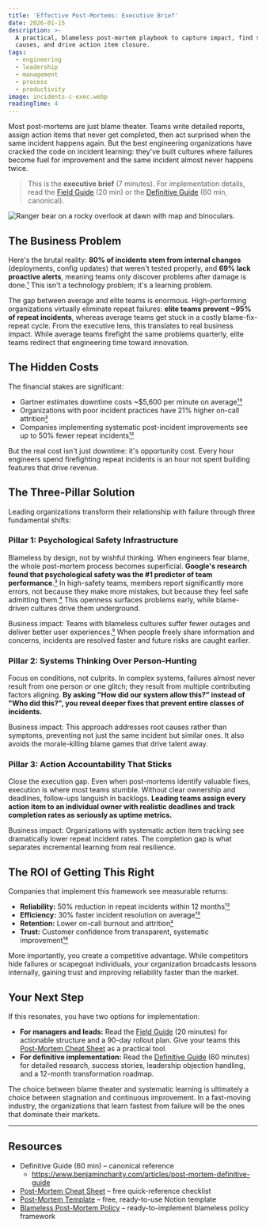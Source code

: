 ```yaml
---
title: 'Effective Post-Mortems: Executive Brief'
date: 2026-01-15
description: >-
  A practical, blameless post-mortem playbook to capture impact, find systemic
  causes, and drive action item closure.
tags:
  - engineering
  - leadership
  - management
  - process
  - productivity
image: incidents-c-exec.webp
readingTime: 4
---
```




Most post-mortems are just blame theater. Teams write detailed reports, assign action items that never get completed, then act surprised when the same incident happens again. But the best engineering organizations have cracked the code on incident learning: they've built cultures where failures become fuel for improvement and the same incident almost never happens twice.

> This is the **executive brief** (7 minutes). For implementation details, read the [Field Guide](/articles/post-mortem-field-guide) (20 min) or the [Definitive Guide](/articles/post-mortem-definitive-guide) (60 min, canonical).

![Ranger bear on a rocky overlook at dawn with map and binoculars.](incidents-c-exec.webp)

## The Business Problem

Here's the brutal reality: **80% of incidents stem from internal changes** (deployments, config updates) that weren't tested properly, and **69% lack proactive alerts**, meaning teams only discover problems after damage is done.[¹](/articles/post-mortem-definitive-guide#user-content-fn-1) This isn't a technology problem; it's a learning problem.

The gap between average and elite teams is enormous. High-performing organizations virtually eliminate repeat failures: **elite teams prevent ~95% of repeat incidents**, whereas average teams get stuck in a costly blame-fix-repeat cycle. From the executive lens, this translates to real business impact. While average teams firefight the same problems quarterly, elite teams redirect that engineering time toward innovation.

## The Hidden Costs

The financial stakes are significant:
- Gartner estimates downtime costs ~$5,600 per minute on average[¹³](/articles/post-mortem-definitive-guide#user-content-fn-13)
- Organizations with poor incident practices have 21% higher on-call attrition[²](/articles/post-mortem-definitive-guide#user-content-fn-2)
- Companies implementing systematic post-incident improvements see up to 50% fewer repeat incidents[¹²](/articles/post-mortem-definitive-guide#user-content-fn-12)

But the real cost isn't just downtime: it's opportunity cost. Every hour engineers spend firefighting repeat incidents is an hour not spent building features that drive revenue.

## The Three-Pillar Solution

Leading organizations transform their relationship with failure through three fundamental shifts:

### Pillar 1: Psychological Safety Infrastructure

Blameless by design, not by wishful thinking. When engineers fear blame, the whole post-mortem process becomes superficial. **Google's research found that psychological safety was the #1 predictor of team performance**.[³](/articles/post-mortem-definitive-guide#user-content-fn-3) In high-safety teams, members report significantly more errors, not because they make more mistakes, but because they feel safe admitting them.[⁴](/articles/post-mortem-definitive-guide#user-content-fn-4) This openness surfaces problems early, while blame-driven cultures drive them underground.

Business impact: Teams with blameless cultures suffer fewer outages and deliver better user experiences.[⁵](/articles/post-mortem-definitive-guide#user-content-fn-5) When people freely share information and concerns, incidents are resolved faster and future risks are caught earlier.

### Pillar 2: Systems Thinking Over Person-Hunting

Focus on conditions, not culprits. In complex systems, failures almost never result from one person or one glitch; they result from multiple contributing factors aligning. **By asking "How did our system allow this?" instead of "Who did this?", you reveal deeper fixes that prevent entire classes of incidents.**

Business impact: This approach addresses root causes rather than symptoms, preventing not just the same incident but similar ones. It also avoids the morale-killing blame games that drive talent away.

### Pillar 3: Action Accountability That Sticks

Close the execution gap. Even when post-mortems identify valuable fixes, execution is where most teams stumble. Without clear ownership and deadlines, follow-ups languish in backlogs. **Leading teams assign every action item to an individual owner with realistic deadlines and track completion rates as seriously as uptime metrics.**

Business impact: Organizations with systematic action item tracking see dramatically lower repeat incident rates. The completion gap is what separates incremental learning from real resilience.

## The ROI of Getting This Right

Companies that implement this framework see measurable returns:
- **Reliability:** 50% reduction in repeat incidents within 12 months[¹²](/articles/post-mortem-definitive-guide#user-content-fn-12)
- **Efficiency:** 30% faster incident resolution on average[¹²](/articles/post-mortem-definitive-guide#user-content-fn-12)
- **Retention:** Lower on-call burnout and attrition[²](/articles/post-mortem-definitive-guide#user-content-fn-2)
- **Trust:** Customer confidence from transparent, systematic improvement[¹⁸](/articles/post-mortem-definitive-guide#user-content-fn-18)

More importantly, you create a competitive advantage. While competitors hide failures or scapegoat individuals, your organization broadcasts lessons internally, gaining trust and improving reliability faster than the market.

## Your Next Step

If this resonates, you have two options for implementation:

- **For managers and leads:** Read the [Field Guide](/articles/post-mortem-field-guide) (20 minutes) for actionable structure and a 90-day rollout plan. Give your teams this [Post-Mortem Cheat Sheet](https://benjamincharity.notion.site/Post-Mortem-Cheat-Sheet-27b6edefd08e807ab127d93c09411e63) as a practical tool.
- **For definitive implementation:** Read the [Definitive Guide](/articles/post-mortem-definitive-guide) (60 minutes) for detailed research, success stories, leadership objection handling, and a 12-month transformation roadmap.

The choice between blame theater and systematic learning is ultimately a choice between stagnation and continuous improvement. In a fast-moving industry, the organizations that learn fastest from failure will be the ones that dominate their markets.

---

## Resources

- Definitive Guide (60 min) – canonical reference
  - https://www.benjamincharity.com/articles/post-mortem-definitive-guide
- [Post-Mortem Cheat Sheet](https://benjamincharity.notion.site/Post-Mortem-Cheat-Sheet-27b6edefd08e807ab127d93c09411e63) – free quick-reference checklist
- [Post-Mortem Template](https://benjamincharity.notion.site/Incident-Postmortem-Template-Blameless-26e6edefd08e80c6829bfffe0e2293fe) – free, ready-to-use Notion template
- [Blameless Post-Mortem Policy](https://benjamincharity.notion.site/Blameless-Post-Mortem-Policy-26e6edefd08e80dbbcffce0093471840) – ready-to-implement blameless policy framework

